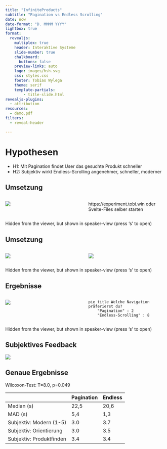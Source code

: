 ```yaml
---
title: "InfiniteProducts"
subtitle: "Pagination vs Endless Scrolling"
date: now
date-format: "D. MMMM YYYY"
lightbox: true
format:
  revealjs:
    multiplex: true
    header: Interaktive Systeme
    slide-number: true
    chalkboard:
      buttons: false
    preview-links: auto
    logo: images/hsh.svg
    css: styles.css
    footer: Tobias Wylega
    theme: serif
    template-partials:
        - title-slide.html
revealjs-plugins:
  - attribution
resources:
  - demo.pdf
filters:
  - reveal-header

---
```


# Hypothesen
- H1: Mit Pagination findet User das gesuchte Produkt schneller
- H2: Subjektiv wirkt Endless-Scrolling angenehmer, schneller, moderner





## Umsetzung

::: {.columns}

::: {.column width="50%"}
![](images/home.jpg)
:::

::: {.column width="50%"}
https://experiment.tobi.win
oder
Svelte-Files selber starten
:::

:::

::: notes
Hidden from the viewer, but shown in speaker-view (press 's' to open)
:::


## Umsetzung

::: {.columns}

::: {.column width="50%"}
![](images/pagination.jpg)
:::

::: {.column width="50%"}
![](images/scrolling.jpg)
:::

:::

::: notes
Hidden from the viewer, but shown in speaker-view (press 's' to open)
:::

## Ergebnisse

::: {.columns}

::: {.column width="50%"}
![](images/boxplot.png)
:::

::: {.column width="50%"}
```mermaid
pie title Welche Navigation präferierst du?
    "Pagination" : 2
    "Endless-Scrolling" : 8
```
:::

:::



::: notes
Hidden from the viewer, but shown in speaker-view (press 's' to open)
:::



## Subjektives Feedback {visibility="uncounted"}
![](images/feedback.jpg)


## Genaue Ergebnisse {visibility="uncounted"}
Wilcoxon-Test: T=8.0, p=0.049
<br>

|                  | Pagination  | Endless  |
|------------------|--------|--------|
| Median (s) | 22,5   | 20,6   |
| MAD (s)  | 5,4   | 1,3   |
| Subjektiv: Modern (1-5)  | 3.0   | 3.7   |
| Subjektiv: Orientierung  | 3.0   | 3.5   |
| Subjektiv: Produktfinden  | 3.4   | 3.4    |




